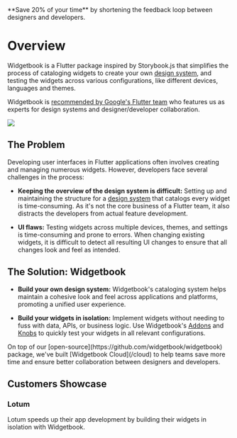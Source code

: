 <Card title="🎉 Widgetbook Cloud is now Live!" href="/cloud">
  **Save 20% of your time** by shortening the feedback loop between designers
  and developers.
</Card>

# Overview

Widgetbook is a Flutter package inspired by Storybook.js that simplifies the process of cataloging widgets to create your own [design system](/glossary/design-system), and testing the widgets across various configurations, like different devices, languages and themes.

Widgetbook is [recommended by Google's Flutter team](https://www.youtube.com/watch?v=-g2KYjiPzzA) who features us as experts for design systems and designer/developer collaboration.

<Image src="/assets/screenshots/widgetbook.png" zoom />

## The Problem

Developing user interfaces in Flutter applications often involves creating and managing numerous widgets. However, developers face several challenges in the process:

- **Keeping the overview of the design system is difficult:** Setting up and maintaining the structure for a [design system](/glossary/design-system) that catalogs every widget is time-consuming. As it's not the core business of a Flutter team, it also distracts the developers from actual feature development.

- **UI flaws:** Testing widgets across multiple devices, themes, and settings is time-consuming and prone to errors. When changing existing widgets, it is difficult to detect all resulting UI changes to ensure that all changes look and feel as intended.

## The Solution: Widgetbook

- **Build your own design system:** Widgetbook's cataloging system helps maintain a cohesive look and feel across applications and platforms, promoting a unified user experience.

- **Build your widgets in isolation:** Implement widgets without needing to fuss with data, APIs, or business logic. Use Widgetbook's [Addons](/addons) and [Knobs](/knobs) to quickly test your widgets in all relevant configurations.

<Info>
  On top of our [open-source](https://github.com/widgetbook/widgetbook) package,
  we've built [Widgetbook Cloud](/cloud) to help teams save more time and ensure
  better collaboration between designers and developers.
</Info>

<YouTube id="Du5yVtnmNzg" />

## Customers Showcase

### Lotum

Lotum speeds up their app development by building their widgets in isolation with Widgetbook.

<YouTube id="0xV-OzfY2zg" />
